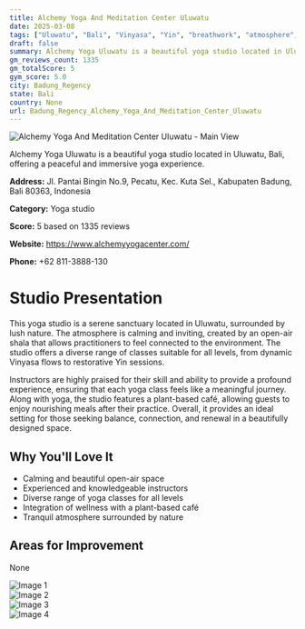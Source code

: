 ```yaml
---
title: Alchemy Yoga And Meditation Center Uluwatu
date: 2025-03-08
tags: ["Uluwatu", "Bali", "Vinyasa", "Yin", "breathwork", "atmosphere", "size", "Badung Regency"]  
draft: false
summary: Alchemy Yoga Uluwatu is a beautiful yoga studio located in Uluwatu, Bali, offering a peaceful and immersive yoga experience.
gm_reviews_count: 1335
gm_totalScore: 5
gym_score: 5.0
city: Badung_Regency
state: Bali
country: None
url: Badung_Regency_Alchemy_Yoga_And_Meditation_Center_Uluwatu
---
```


<div className="aspect-[16/9] relative my-8">
  <img 
    src="https://lh3.googleusercontent.com/gps-cs-s/AB5caB-6WJdGS12ne-hk1MW1mdH-UhYiO9TGEgScqYEFMDuhUEWFLDO5opyyuQhsM5TH5_4YP1TWaME8YiHisVzDJuIThKZ_Rx8Shwr1awJZLlVomjY9fu3riMaJASxit9KTCS5E-CyH=w1920-h1080-k-no"
    alt="Alchemy Yoga And Meditation Center Uluwatu - Main View"
    className="object-cover absolute inset-0 w-full h-full rounded-lg"
  />
</div>

Alchemy Yoga Uluwatu is a beautiful yoga studio located in Uluwatu, Bali, offering a peaceful and immersive yoga experience.

**Address:** Jl. Pantai Bingin No.9, Pecatu, Kec. Kuta Sel., Kabupaten Badung, Bali 80363, Indonesia

**Category:** Yoga studio

**Score:** 5 based on 1335 reviews

**Website:** https://www.alchemyyogacenter.com/

**Phone:** +62 811-3888-130

# Studio Presentation

This yoga studio is a serene sanctuary located in Uluwatu, surrounded by lush nature. The atmosphere is calming and inviting, created by an open-air shala that allows practitioners to feel connected to the environment. The studio offers a diverse range of classes suitable for all levels, from dynamic Vinyasa flows to restorative Yin sessions.

Instructors are highly praised for their skill and ability to provide a profound experience, ensuring that each yoga class feels like a meaningful journey. Along with yoga, the studio features a plant-based café, allowing guests to enjoy nourishing meals after their practice. Overall, it provides an ideal setting for those seeking balance, connection, and renewal in a beautifully designed space.

## Why You'll Love It

- Calming and beautiful open-air space
- Experienced and knowledgeable instructors
- Diverse range of yoga classes for all levels
- Integration of wellness with a plant-based café
- Tranquil atmosphere surrounded by nature

## Areas for Improvement

None

<div className="grid grid-cols-1 xl:grid-cols-2 gap-4 my-8">
<div className="aspect-[4/3] relative"><img src="https://lh3.googleusercontent.com/gps-cs-s/AB5caB8a6Hjjpa1Wib_53kkkn0RBd6oP19bFrJl3O8DaC1jXtcBD40BjBQFSRY2CRS-kdBjokNOZYavoaRGkX0FN2SUxNS9pgJbcO8WEtcx6j4mIx3lWz3vD0J05HlSacIM5MPKdWNT2hA=w1920-h1080-k-no" alt="Image 1" className="object-cover absolute inset-0 w-full h-full rounded-lg" /></div>
<div className="aspect-[4/3] relative"><img src="https://lh5.googleusercontent.com/p/AF1QipOkztw5mLiO69dulexpguiE72TWqySUp2qCkY4F=w1920-h1080-k-no" alt="Image 2" className="object-cover absolute inset-0 w-full h-full rounded-lg" /></div>
<div className="aspect-[4/3] relative"><img src="https://lh3.googleusercontent.com/gps-cs-s/AB5caB8habZtzGMWDphmGmgBIL521vESBmkTDPiUNopGplg1A7N9-xvfuJ-aRoX1Z8elWtlO5zTEjEF3yEqgtWut8UDLTqzmKOYONODW4WOIK9MDeleephRDoVUbF9tplkMDrtOQeyOK=w1920-h1080-k-no" alt="Image 3" className="object-cover absolute inset-0 w-full h-full rounded-lg" /></div>
<div className="aspect-[4/3] relative"><img src="https://lh3.googleusercontent.com/gps-cs-s/AB5caB9nxotJQtIZzifXVcFqFtjbzIUg8b4Lfhu4mUl7kunh9Xs-qtLX3WDb-IHx_N7qaFUkPYZgjMGt8jQEe1sP7dveo_i6nVEmO0MGZYzb4ymcobNOJMGvevhZOaYx21PHNTcaNFr9=w1920-h1080-k-no" alt="Image 4" className="object-cover absolute inset-0 w-full h-full rounded-lg" /></div>
</div>